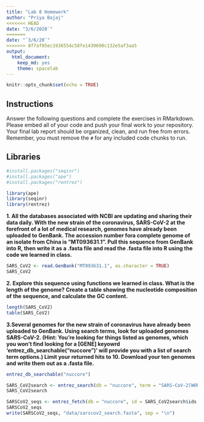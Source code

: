 ```yaml
---
title: "Lab 8 Homework"
author: "Priya Bajaj"
<<<<<<< HEAD
date: "3/6/2020`"
=======
date: "`3/6/20`"
>>>>>>> 8f7af95ec1936554c58fe1439690c132e5af3aa5
output:
  html_document: 
    keep_md: yes
    theme: spacelab
---
```


```r
knitr::opts_chunk$set(echo = TRUE)
```

## Instructions
Answer the following questions and complete the exercises in RMarkdown. Please embed all of your code and push your final work to your repository. Your final lab report should be organized, clean, and run free from errors. Remember, you must remove the `#` for any included code chunks to run.  

## Libraries
```r
#install.packages("seqinr")
#install.packages("ape")
#install.packages("rentrez")
```

```r
library(ape)
library(seqinr)
library(rentrez)
```

**1. All the databases associated with NCBI are updating and sharing their data daily. With the new strain of the coronavirus, SARS-CoV-2 at the forefront of a lot of medical research, genomes have already been uploaded to GenBank. The accession number fora complete genome of an isolate from China is "MT093631.1". Pull this sequence from GenBank into R, then write it as a .fasta file and read the .fasta file into R using the code we learned in class.**
```r
SARS_CoV2 <- read.GenBank("MT093631.1", as.character = TRUE)
SARS_CoV2
```
**2. Explore this sequence using functions we learned in class. What is the length of the genome? Create a table showing the nucleotide composition of the sequence, and calculate the GC content.**
```r
length(SARS_CoV2)
table(SARS_CoV2)

```
**3.Several genomes for the new strain of coronavirus have already been uploaded to GenBank. Using search terms, look for uploaded genomes SARS-CoV-2. (Hint: You're looking for things listed as genomes, which you won't find looking for a [GENE] keyowrd 'entrez_db_searchable("nuccore")' will provide you with a list of search term options.) Limit your returned hits to 10. Download your ten genomes and write them out as a .fasta file.**
```r
entrez_db_searchable("nuccore")
```

```r
SARS_CoV2search <- entrez_search(db = "nuccore", term = "SARS-CoV-2[WORD] ", retmax = 10)
SARS_CoV2search
```

```r
SARSCoV2_seqs <- entrez_fetch(db = "nuccore", id = SARS_CoV2search$ids, rettype = "fasta")
SARSCoV2_seqs
write(SARSCoV2_seqs, "data/sarscov2_search.fasta", sep = "\n")
```